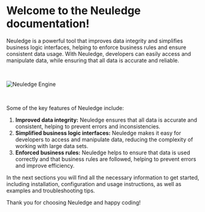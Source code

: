 # Welcome to the Neuledge documentation!

Neuledge is a powerful tool that improves data integrity and simplifies business logic interfaces, helping to enforce business rules and ensure consistent data usage. With Neuledge, developers can easily access and manipulate data, while ensuring that all data is accurate and reliable.

&nbsp;

![Neuledge Engine](./client-server.svg)

&nbsp;

Some of the key features of Neuledge include:

1. **Improved data integrity:** Neuledge ensures that all data is accurate and consistent, helping to prevent errors and inconsistencies.
2. **Simplified business logic interfaces:** Neuledge makes it easy for developers to access and manipulate data, reducing the complexity of working with large data sets.
3. **Enforced business rules:** Neuledge helps to ensure that data is used correctly and that business rules are followed, helping to prevent errors and improve efficiency.

In the next sections you will find all the necessary information to get started, including installation, configuration and usage instructions, as well as examples and troubleshooting tips.

Thank you for choosing Neuledge and happy coding!
